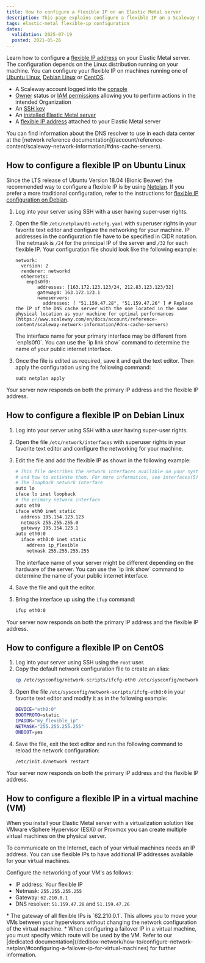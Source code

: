 ```yaml
---
title: How to configure a flexible IP on an Elastic Metal server
description: This page explains configure a flexible IP on a Scaleway Elastic Metal server
tags: elastic-metal flexible-ip configuration
dates:
  validation: 2025-07-19
  posted: 2021-05-26
---
```



Learn how to configure a [flexible IP address](/elastic-metal/concepts/#flexible-ip) on your Elastic Metal server. The configuration depends on the Linux distribution running on your machine. You can configure your flexible IP on machines running one of [Ubuntu Linux](#how-to-configure-a-flexible-ip-on-ubuntu-linux), [Debian Linux](#how-to-configure-a-flexible-ip-on-debian-linux) or [CentOS](#how-to-configure-a-flexible-ip-on-centos).

<Requirements />

- A Scaleway account logged into the [console](https://account.scaleway.com/?service=elements)
- [Owner](/iam/concepts/#owner) status or [IAM permissions](/iam/concepts/#permission) allowing you to perform actions in the intended Organization
- An [SSH key](/organizations-and-projects/how-to/create-ssh-key/)
- An [installed Elastic Metal server](/elastic-metal/quickstart/#how-to-create-an-elastic-metal-server)
- A [flexible IP address](/elastic-metal/how-to/attach-detach-flexible-ip/) attached to your Elastic Metal server

<Message typ="tip">
  You can find information about the DNS resolver to use in each data center at the [network reference documentation](/account/reference-content/scaleway-network-information/#dns-cache-servers).
</Message>

## How to configure a flexible IP on Ubuntu Linux

Since the LTS release of Ubuntu Version 18.04 (Bionic Beaver) the recommended way to configure a flexible IP is by using [Netplan](https://netplan.io/). If you prefer a more traditional configuration, refer to the instructions for [flexible IP configuration on Debian](#how-to-configure-a-flexible-ip-on-debian-linux).

1. Log into your server using SSH with a user having super-user rights.
2. Open the file `/etc/netplan/01-netcfg.yaml` with superuser rights in your favorite text editor and configure the networking for your machine.
    <Message type="note">
      IP addresses in the configuration file have to be specified in CIDR
      notation. The netmask is `/24` for the principal IP of the server and `/32`
      for each flexible IP.
    </Message>
    Your configuration file should look like the following example:

    ```
    network:
      version: 2
      renderer: networkd
      ethernets:
        enp1s0f0:
            addresses: [163.172.123.123/24, 212.83.123.123/32]
            gateway4: 163.172.123.1
            nameservers:
              addresses: [ "51.159.47.28", "51.159.47.26" ] # Replace the IP of the DNS cache server with the one located in the same physical location as your machine for optimal performances (https://www.scaleway.com/en/docs/account/reference-content/scaleway-network-information/#dns-cache-servers) 
    ```

    <Message type="tip">
      The interface name for your primary interface may be different from
      `enp1s0f0`. You can use the `ip link show` command to determine the name of
      your public internet interface.
    </Message>
3. Once the file is edited as required, save it and quit the text editor. Then apply the configuration using the following command:
    ```
    sudo netplan apply
    ```

Your server now responds on both the primary IP address and the flexible IP address.

## How to configure a flexible IP on Debian Linux

1. Log into your server using SSH with a user having super-user rights.
2. Open the file `/etc/network/interfaces` with superuser rights in your favorite text editor and configure the networking for your machine.
3. Edit the file and add the flexible IP as shown in the following example:
    ```sh
    # This file describes the network interfaces available on your system
    # and how to activate them. For more information, see interfaces(5).
    # The loopback network interface
    auto lo
    iface lo inet loopback
    # The primary network interface
    auto eth0
    iface eth0 inet static
      address 195.154.123.123
      netmask 255.255.255.0
      gateway 195.154.123.1
    auto eth0:0
      iface eth0:0 inet static
        address ip_flexible
        netmask 255.255.255.255
    ```

    <Message type="note">
      The interface name of your server might be different depending on the hardware
      of the server. You can use the `ip link show` command to determine the name of
      your public internet interface.
    </Message>
4. Save the file and quit the editor.
5. Bring the interface up using the `ifup` command:
    ```sh
    ifup eth0:0
    ```

Your server now responds on both the primary IP address and the flexible IP address.

## How to configure a flexible IP on CentOS

1. Log into your server using SSH using the `root` user.
2. Copy the default network configuration file to create an alias:
    ```sh
    cp /etc/sysconfig/network-scripts/ifcfg-eth0 /etc/sysconfig/network-scripts/ifcfg-eth0:0
    ```
3. Open the file `/etc/sysconfig/network-scripts/ifcfg-eth0:0` in your favorite text editor and modify it as in the following example:
    ```sh
    DEVICE="eth0:0"
    BOOTPROTO=static
    IPADDR="my_flexible_ip"
    NETMASK="255.255.255.255"
    ONBOOT=yes
    ```
4. Save the file, exit the text editor and run the following command to reload the network configuration:
    ```
    /etc/init.d/network restart
    ```
Your server now responds on both the primary IP address and the flexible IP address.

## How to configure a flexible IP in a virtual machine (VM)

When you install your Elastic Metal server with a virtualization solution like VMware vSphere Hypervisor (ESXi) or Proxmox you can create multiple virtual machines on the physical server.

To communicate on the Internet, each of your virtual machines needs an IP address. You can use flexible IPs to have additional IP addresses available for your virtual machines.

Configure the networking of your VM's as follows:

* IP address: Your flexible IP
* Netmask: `255.255.255.255`
* Gateway: `62.210.0.1`
* DNS resolver: `51.159.47.28` and `51.159.47.26`

<Message type="tip">
  * The gateway of all flexible IPs is `62.210.0.1`. This allows you to move your VMs between your hypervisors without changing the network configuration of the virtual machine.
  * When configuring a failover IP in a virtual machine, you must specify which route will be used by the VM. Refer to our [dedicated documentation](/dedibox-network/how-to/configure-network-netplan/#configuring-a-failover-ip-for-virtual-machines) for further information.
</Message>